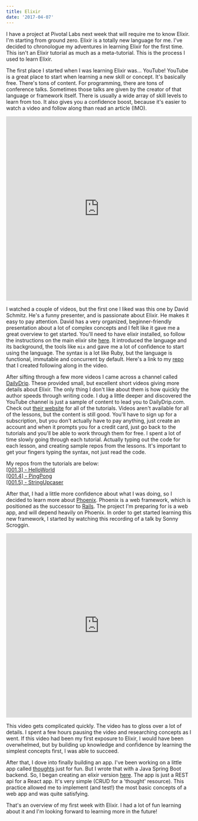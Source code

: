 ```yaml
---
title: Elixir
date: '2017-04-07'
---
```


I have a project at Pivotal Labs next week that will require me to know Elixir. I'm starting from ground zero. Elixir is a totally new language for me. I've decided to chronologue my adventures in learning Elixir for the first time. This isn't an Elixir tutorial as much as a meta-tutorial. This is the process I used to learn Elixir.

The first place I started when I was learning Elixir was… YouTube! YouTube is a great place to start when learning a new skill or concept. It's basically free. There's tons of content. For programming, there are tons of conference talks. Sometimes those talks are given by the creator of that language or framework itself. There is usually a wide array of skill levels to learn from too. It also gives you a confidence boost, because it's easier to watch a video and follow along than read an article (IMO).

<iframe width="100%" height="500px" src="https://www.youtube.com/embed/naNN_gJas2A" frameBorder="0" allowFullScreen></iframe>

I watched a couple of videos, but the first one I liked was this one by David Schmitz. He's a funny presenter, and is passionate about Elixir. He makes it easy to pay attention. David has a very organized, beginner-friendly presentation about a lot of complex concepts and I felt like it gave me a great overview to get started. You'll need to have elixir installed, so follow the instructions on the main elixir site [here](http://elixir-lang.org/install.html). It introduced the language and its background, the tools like `mix` and gave me a lot of confidence to start using the language. The syntax is a lot like Ruby, but the language is functional, immutable and concurrent by default. Here's a link to my [repo](https://github.com/refactornator/pizzademo) that I created following along in the video.

After sifting through a few more videos I came across a channel called [DailyDrip](https://www.youtube.com/channel/UC5bb9M3QwGUerJEr8ilIzIA). These provided small, but excellent short videos giving more details about Elixir. The only thing I don't like about them is how quickly the author speeds through writing code. I dug a little deeper and discovered the YouTube channel is just a sample of content to lead you to DailyDrip.com. Check out [their website](https://www.dailydrip.com/topics/elixir) for all of the tutorials. Videos aren't available for all of the lessons, but the content is still good. You'll have to sign up for a subscription, but you don't actually have to pay anything, just create an account and when it prompts you for a credit card, just go back to the tutorials and you'll be able to work through them for free. I spent a lot of time slowly going through each tutorial. Actually typing out the code for each lesson, and creating sample repos from the lessons. It's important to get your fingers typing the syntax, not just read the code.

My repos from the tutorials are below: <br />
[[001.3] - HelloWorld](https://github.com/refactornator/hello_world) <br />
[[001.4] - PingPong](https://github.com/refactornator/ping_pong) <br />
[[001.5] - StringUpcaser](https://github.com/refactornator/string_upcaser)

After that, I had a little more confidence about what I was doing, so I decided to learn more about [Phoenix](http://www.phoenixframework.org/). Phoenix is a web framework, which is positioned as the successor to [Rails](http://rubyonrails.org/). The project I'm preparing for is a web app, and will depend heavily on Phoenix. In order to get started learning this new framework, I started by watching this recording of a talk by Sonny Scroggin.

<iframe width="100%" height="500px" src="https://www.youtube.com/embed/F-7MX_Az6_4" frameBorder="0" allowFullScreen></iframe>

This video gets complicated quickly. The video has to gloss over a lot of details. I spent a few hours pausing the video and researching concepts as I went. If this video had been my first exposure to Elixir, I would have been overwhelmed, but by building up knowledge and confidence by learning the simplest concepts first, I was able to succeed.

After that, I dove into finally building an app. I've been working on a little app called [thoughts](https://github.com/refactornator/thoughts) just for fun. But I wrote that with a Java Spring Boot backend. So, I began creating an elixir version [here](https://github.com/refactornator/elixir-thoughts). The app is just a REST api for a React app. It's very simple (CRUD for a 'thought' resource). This practice allowed me to implement (and test!) the most basic concepts of a web app and was quite satisfying.

That's an overview of my first week with Elixir. I had a lot of fun learning about it and I'm looking forward to learning more in the future!
